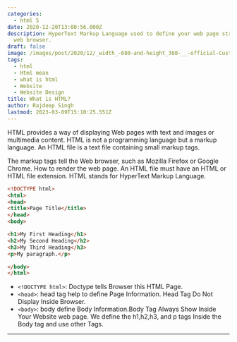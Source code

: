 ```yaml
---
categories:
  - html 5
date: 2020-12-20T13:00:56.000Z
description: HyperText Markup Language used to define your web page structure inside your
  web browser.
draft: false
image: /images/post/2020/12/_width_-680-and-height_380-__-official-Custom-Blog-Image-Size-.png
tags:
  - html
  - Html mean
  - what is html
  - Website
  - Website Design
title: What is HTML?
author: Rajdeep Singh
lastmod: 2023-03-09T15:10:25.551Z
---
```


HTML provides a way of displaying Web pages with text and images or multimedia
content. HTML is not a programming language but a markup language. An HTML file
is a text file containing small markup tags.

The markup tags tell the Web browser, such as Mozilla Firefox or Google Chrome.
How to render the web page. An HTML file must have an HTML or HTML file
extension. HTML stands for HyperText Markup Language.

```html
<!DOCTYPE html>
<html>
<head>
<title>Page Title</title>
</head>
<body>

<h1>My First Heading</h1>
<h2>My Second Heading</h2>
<h3>My Third Heading</h3>
<p>My paragraph.</p>

</body>
</html>
```

- `<!DOCTYPE html>`: Doctype tells Browser this HTML Page.
- `<head>`: head tag help to define Page Information. Head Tag Do Not Display
  Inside Browser.
- `<body>`: body define Body Information.Body Tag Always Show Inside Your
  Website web page. We define the h1,h2,h3, and p tags Inside the Body tag and
  use other Tags.

---
